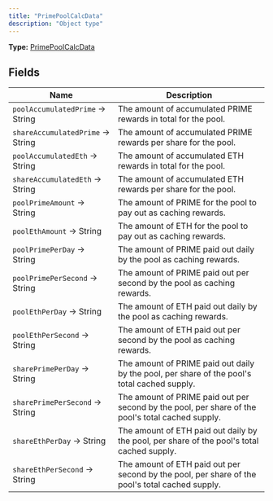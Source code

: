 ```yaml
---
title: "PrimePoolCalcData"
description: "Object type"
---
```


**Type:** [PrimePoolCalcData](/api-reference/types/primepoolcalcdata)

## Fields

| Name | Description |
|------|-------------|
| `poolAccumulatedPrime` → String | The amount of accumulated PRIME rewards in total for the pool. |
| `shareAccumulatedPrime` → String | The amount of accumulated PRIME rewards per share for the pool. |
| `poolAccumulatedEth` → String | The amount of accumulated ETH rewards in total for the pool. |
| `shareAccumulatedEth` → String | The amount of accumulated ETH rewards per share for the pool. |
| `poolPrimeAmount` → String | The amount of PRIME for the pool to pay out as caching rewards. |
| `poolEthAmount` → String | The amount of ETH for the pool to pay out as caching rewards. |
| `poolPrimePerDay` → String | The amount of PRIME paid out daily by the pool as caching rewards. |
| `poolPrimePerSecond` → String | The amount of PRIME paid out per second by the pool as caching rewards. |
| `poolEthPerDay` → String | The amount of ETH paid out daily by the pool as caching rewards. |
| `poolEthPerSecond` → String | The amount of ETH paid out per second by the pool as caching rewards. |
| `sharePrimePerDay` → String | The amount of PRIME paid out daily by the pool, per share of the pool's total cached supply. |
| `sharePrimePerSecond` → String | The amount of PRIME paid out per second by the pool, per share of the pool's total cached supply. |
| `shareEthPerDay` → String | The amount of ETH paid out daily by the pool, per share of the pool's total cached supply. |
| `shareEthPerSecond` → String | The amount of ETH paid out per second by the pool, per share of the pool's total cached supply. |

